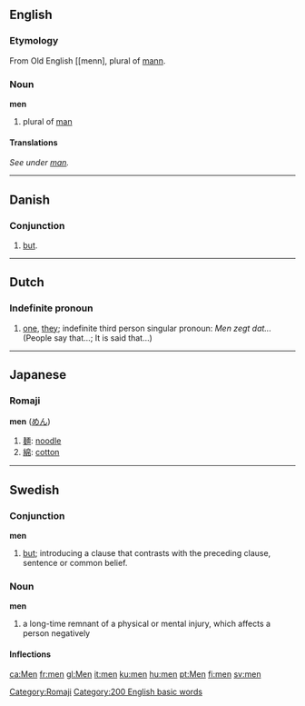 ==English==

{{rank|own|old|came|107|men|come|without|make}}

===Etymology===
From Old English [[menn], plural of [[mann]].
===Noun===
'''men'''
# plural of [[man]]

====Translations====
''See under [[man]].''
----

==Danish==
===Conjunction===
# [[but]].
----

==Dutch==
===Indefinite pronoun===
#[[one]], [[they]]; indefinite third person singular pronoun: ''Men zegt dat...'' (People say that...; It is said that...)

----
==Japanese==
===Romaji===
[[Category:Romaji]]
'''men''' ([[めん]])
#[[麺]]: [[noodle]]
#[[綿]]: [[cotton]]

----
==Swedish==
===Conjunction===
'''men'''

# [[but]]; introducing a clause that contrasts with the preceding clause, sentence or common belief.

===Noun===
'''men'''

#a long-time remnant of a physical or mental injury, which affects a person negatively

====Inflections====
{{sv-noun|gender=Neuter|men|menet|men|menen|mens|menets|mens|menens}}

[[Category:200 English basic words]]
[[ca:Men]]
[[fr:men]]
[[gl:Men]]
[[it:men]]
[[ku:men]]
[[hu:men]]
[[pt:Men]]
[[fi:men]]
[[sv:men]]